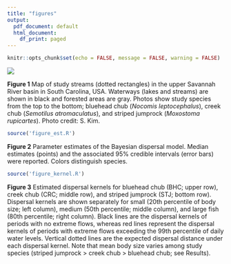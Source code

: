 ```yaml
---
title: "figures"
output:
  pdf_document: default
  html_document:
    df_print: paged
---
```


```r
knitr::opts_chunk$set(echo = FALSE, message = FALSE, warning = FALSE)
```

![]("data_org/figure_map.png")

**Figure 1** Map of study streams (dotted rectangles) in the upper Savannah River basin in South Carolina, USA. Waterways (lakes and streams) are shown in black and forested areas are gray.  Photos show study species from the top to the bottom; bluehead chub (*Nocomis leptocephalus*), creek chub (*Semotilus atromaculatus*), and striped jumprock (*Moxostoma rupicartes*). Photo credit: S. Kim.

\pagebreak

```r
source('figure_est.R')
```

**Figure 2** Parameter estimates of the Bayesian dispersal model. Median estimates (points) and the associated 95% credible intervals (error bars) were reported. Colors distinguish species.

\pagebreak

```r
source('figure_kernel.R')
```

**Figure 3** Estimated dispersal kernels for bluehead chub (BHC; upper row), creek chub (CRC; middle row), and striped jumprock (STJ; bottom row). Dispersal kernels are shown separately for small (20th percentile of body size; left column), medium (50th percentile; middle column), and large fish (80th percentile; right column). Black lines are the dispersal kernels of periods with no extreme flows, whereas red lines represent the dispersal kernels of periods with extreme flows exceeding the 99th percentile of daily water levels. Vertical dotted lines are the expected dispersal distance under each dispersal kernel. Note that mean body size varies among study species (striped jumprock > creek chub > bluehead chub; see Results).

